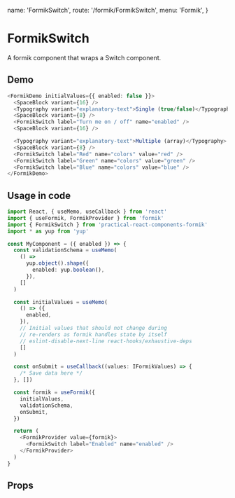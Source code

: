   name: 'FormikSwitch',
  route: '/formik/FormikSwitch',
  menu: 'Formik',
}


# FormikSwitch

A formik component that wraps a Switch component.

## Demo

```typescript type=demo
<FormikDemo initialValues={{ enabled: false }}>
  <SpaceBlock variant={16} />
  <Typography variant="explanatory-text">Single (true/false)</Typography>
  <SpaceBlock variant={8} />
  <FormikSwitch label="Turn me on / off" name="enabled" />
  <SpaceBlock variant={16} />

  <Typography variant="explanatory-text">Multiple (array)</Typography>
  <SpaceBlock variant={8} />
  <FormikSwitch label="Red" name="colors" value="red" />
  <FormikSwitch label="Green" name="colors" value="green" />
  <FormikSwitch label="Blue" name="colors" value="blue" />
</FormikDemo>
```

## Usage in code

```typescript
import React, { useMemo, useCallback } from 'react'
import { useFormik, FormikProvider } from 'formik'
import { FormikSwitch } from 'practical-react-components-formik'
import * as yup from 'yup'

const MyComponent = ({ enabled }) => {
  const validationSchema = useMemo(
    () =>
      yup.object().shape({
        enabled: yup.boolean(),
      }),
    []
  )

  const initialValues = useMemo(
    () => ({
      enabled,
    }),
    // Initial values that should not change during
    // re-renders as formik handles state by itself
    // eslint-disable-next-line react-hooks/exhaustive-deps
    []
  )

  const onSubmit = useCallback((values: IFormikValues) => {
    /* Save data here */
  }, [])

  const formik = useFormik({
    initialValues,
    validationSchema,
    onSubmit,
  })

  return (
    <FormikProvider value={formik}>
      <FormikSwitch label="Enabled" name="enabled" />
    </FormikProvider>
  )
}
```

## Props

<Props of="FormikSwitch" />
